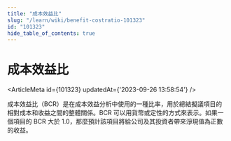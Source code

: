 ```yaml
---
title: "成本效益比"
slug: "/learn/wiki/benefit-costratio-101323"
id: "101323"
hide_table_of_contents: true
---
```



# 成本效益比

<ArticleMeta id={101323} updatedAt={'2023-09-26 13:58:54'} />
<div className='border-solid border-b border-t-0 my-4 border-[var(--ifm-color-gray-300)]' />

成本效益比（BCR）是在成本效益分析中使用的一種比率，用於總結擬議項目的相對成本和收益之間的整體關係。BCR 可以用貨幣或定性的方式來表示。如果一個項目的 BCR 大於 1.0，那麼預計該項目將給公司及其投資者帶來淨現值為正數的收益。
